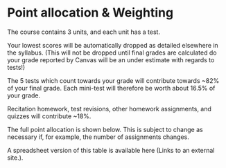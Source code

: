 # Point allocation & Weighting

The course contains 3 units, and each unit has a test. 

Your lowest scores will be automatically dropped as detailed elsewhere in the syllabus.  (This will not be dropped until final grades are calculated do your grade reported by Canvas will be an under estimate with regards to tests!)

The 5 tests which count towards your grade will contribute towards ~82% of your final grade.  Each mini-test will therefore be worth about 16.5% of your grade. 

Recitation homework, test revisions, other homework assignments, and quizzes will contribute ~18%.  

The full point allocation is shown below.  This is subject to change as necessary if, for example, the number of assignments changes.

A spreadsheet version of this table is available here (Links to an external site.).